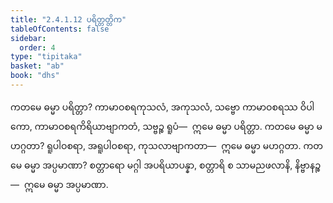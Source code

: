 ```yaml
---
title: "2.4.1.12 ပရိတ္တတ္တိက"
tableOfContents: false
sidebar:
  order: 4
type: "tipitaka"
basket: "ab"
book: "dhs"
---
```



<DynamicBreadcrumb />

<Division number="1417" book="dhs">

<Paragraph number="2123" book="dhs">
ကတမေ ဓမ္မာ ပရိတ္တာ? ကာမာဝစရကုသလံ, အကုသလံ, သဗ္ဗော ကာမာဝစရဿ ဝိပါကော, ကာမာဝစရကိရိယာဗျာကတံ, သဗ္ဗဉ္စ ရူပံ—  ဣမေ ဓမ္မာ ပရိတ္တာ.
</Paragraph>

</Division>
<Division number="1418" book="dhs">

<Paragraph number="2124" book="dhs">
ကတမေ ဓမ္မာ မဟဂ္ဂတာ? ရူပါဝစရာ, အရူပါဝစရာ, ကုသလာဗျာကတာ—  ဣမေ ဓမ္မာ မဟဂ္ဂတာ.
</Paragraph>

</Division>
<Division number="1419" book="dhs">

<Paragraph number="2125" book="dhs">
ကတမေ ဓမ္မာ အပ္ပမာဏာ? စတ္တာရော မဂ္ဂါ အပရိယာပန္နာ, စတ္တာရိ စ သာမညဖလာနိ, နိဗ္ဗာနဉ္စ—  ဣမေ ဓမ္မာ အပ္ပမာဏာ.
</Paragraph>
</Division>